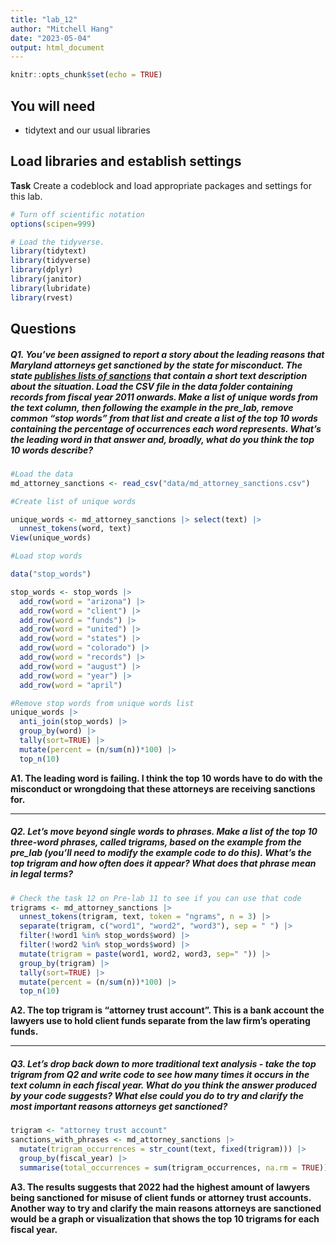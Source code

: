 ```yaml
---
title: "lab_12"
author: "Mitchell Hang"
date: "2023-05-04"
output: html_document
---
```


```r
knitr::opts_chunk$set(echo = TRUE)
```

## You will need

-   tidytext and our usual libraries

## Load libraries and establish settings

**Task** Create a codeblock and load appropriate packages and settings for this lab.

```r
# Turn off scientific notation
options(scipen=999)

# Load the tidyverse.
library(tidytext)
library(tidyverse)
library(dplyr)
library(janitor)
library(lubridate)
library(rvest)
```

## Questions

##### **Q1.** You've been assigned to report a story about the leading reasons that Maryland attorneys get sanctioned by the state for misconduct. The state [publishes lists of sanctions](https://www.courts.state.md.us/attygrievance/sanctions) that contain a short text description about the situation. Load the CSV file in the data folder containing records from fiscal year 2011 onwards. Make a list of unique words from the text column, then following the example in the pre_lab, remove common "stop words" from that list and create a list of the top 10 words containing the percentage of occurrences each word represents. What's the leading word in that answer and, broadly, what do you think the top 10 words describe?

```r
#Load the data
md_attorney_sanctions <- read_csv("data/md_attorney_sanctions.csv")
```

```r
#Create list of unique words

unique_words <- md_attorney_sanctions |> select(text) |>
  unnest_tokens(word, text)
View(unique_words)
```

```r
#Load stop words

data("stop_words")

stop_words <- stop_words |> 
  add_row(word = "arizona") |> 
  add_row(word = "client") |> 
  add_row(word = "funds") |>
  add_row(word = "united") |>
  add_row(word = "states") |>
  add_row(word = "colorado") |> 
  add_row(word = "records") |> 
  add_row(word = "august") |> 
  add_row(word = "year") |> 
  add_row(word = "april")  

```

```r
#Remove stop words from unique words list
unique_words |>
  anti_join(stop_words) |>
  group_by(word) |>
  tally(sort=TRUE) |>
  mutate(percent = (n/sum(n))*100) |>
  top_n(10)

```

**A1. The leading word is failing. I think the top 10 words have to do with the misconduct or wrongdoing that these attorneys are receiving sanctions for.**

------------------------------------------------------------------------

##### **Q2.** Let's move beyond single words to phrases. Make a list of the top 10 three-word phrases, called trigrams, based on the example from the pre_lab (you'll need to modify the example code to do this). What's the top trigram and how often does it appear? What does that phrase mean in legal terms?

```r
# Check the task 12 on Pre-lab 11 to see if you can use that code
trigrams <- md_attorney_sanctions |>
  unnest_tokens(trigram, text, token = "ngrams", n = 3) |>
  separate(trigram, c("word1", "word2", "word3"), sep = " ") |>
  filter(!word1 %in% stop_words$word) |>
  filter(!word2 %in% stop_words$word) |>
  mutate(trigram = paste(word1, word2, word3, sep=" ")) |>
  group_by(trigram) |>
  tally(sort=TRUE) |>
  mutate(percent = (n/sum(n))*100) |>
  top_n(10)
```

**A2. The top trigram is "attorney trust account". This is a bank account the lawyers use to hold client funds separate from the law firm's operating funds.**

------------------------------------------------------------------------

##### **Q3.** Let's drop back down to more traditional text analysis - take the top trigram from Q2 and write code to see how many times it occurs in the text column in each fiscal year. What do you think the answer produced by your code suggests? What else could you do to try and clarify the most important reasons attorneys get sanctioned?

```r
trigram <- "attorney trust account"
sanctions_with_phrases <- md_attorney_sanctions |> 
  mutate(trigram_occurrences = str_count(text, fixed(trigram))) |>
  group_by(fiscal_year) |>
  summarise(total_occurrences = sum(trigram_occurrences, na.rm = TRUE))
```

**A3. The results suggests that 2022 had the highest amount of lawyers being sanctioned for misuse of client funds or attorney trust accounts. Another way to try and clarify the main reasons attorneys are sanctioned would be a graph or visualization that shows the top 10 trigrams for each fiscal year.**

